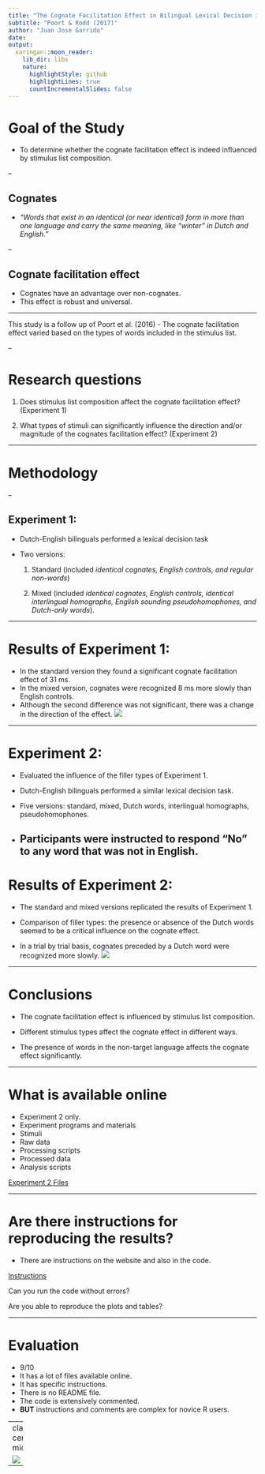 ```yaml
---
title: "The Cognate Facilitation Effect in Bilingual Lexical Decision is Influenced by Stimulus List Composition"
subtitle: "Poort & Rodd (2017)"
author: "Juan Jose Garrido"
date: 
output:
  xaringan::moon_reader:
    lib_dir: libs
    nature:
      highlightStyle: github
      highlightLines: true
      countIncrementalSlides: false
---
```


# Goal of the Study

- To determine whether the cognate facilitation effect is indeed influenced by stimulus list composition.

	
--

## Cognates 

- _“Words that exist in an identical (or near identical) form in more than one language and carry the same 			meaning, like “winter” in Dutch and English.”_ 

--

## Cognate facilitation effect 

- Cognates have an advantage over non-cognates. 
- This effect is robust and universal.

---


This study is a follow up of Poort et al. (2016)
- The cognate facilitation effect varied based on the types of words included in the stimulus list.

--

# Research questions 

1. Does stimulus list composition affect the cognate facilitation effect? (Experiment 1) 

2. What types of stimuli can significantly influence the direction and/or magnitude of the cognates facilitation 	effect? (Experiment 2)

---

# Methodology 

--

## Experiment 1:

- Dutch-English bilinguals performed a lexical decision task 

- Two versions: 
  1. Standard (included _identical cognates, English controls, and regular non-words_) 

  2. Mixed (included _identical cognates, English controls, identical interlingual homographs, English 		          sounding pseudohomophones, and Dutch-only words_). 

---

# Results of Experiment 1:

- In the standard version they found a significant cognate facilitation effect of 31 ms. 
- In the mixed version, cognates were recognized 8 ms more slowly than English controls. 
- Although the second difference was not significant, there was a change in the direction of the effect. 
![](libs/images/experiment1.png)


---

# Experiment 2: 

- Evaluated the influence of the filler types of Experiment 1. 

- Dutch-English bilinguals performed a similar lexical decision task. 

- Five versions: standard, mixed, Dutch words, interlingual homographs, pseudohomophones. 

- Participants were instructed to respond “No” to any word that was not in English.
---

# Results of Experiment 2:

- The standard and mixed versions replicated the results of Experiment 1. 

- Comparison of filler types: the presence or absence of the Dutch words seemed to be a critical influence on 	    the cognate effect. 

- In a trial by trial basis, cognates preceded by a Dutch word were recognized more slowly. 
![](libs/images/experiment2.png)



---

# Conclusions

- The cognate facilitation effect is influenced by stimulus list composition. 

- Different stimulus types affect the cognate effect in different ways. 

- The presence of words in the non-target language affects the cognate effect significantly. 

---

# What is available online

- Experiment 2 only. 
- Experiment programs and materials 
- Stimuli 
- Raw data 
- Processing scripts 
- Processed data 
- Analysis scripts 

[Experiment 2 Files](https://osf.io/zadys/)


---

# Are there instructions for reproducing the results?

- There are instructions on the website and also in the code. 

[Instructions](https://osf.io/zadys/wiki/home/)

Can you run the code without errors? 

Are you able to reproduce the plots and tables?

---

# Evaluation

- 9/10 
- It has a lot of files available online.  
- It has specific instructions. 
- There is no README file. 
- The code is extensively commented. 
- **BUT** instructions and comments are complex for novice R users. 

---
class: center, middle

![](libs/images/thankyou.jpeg)




---

